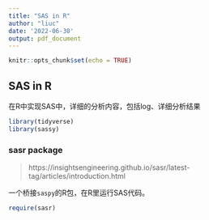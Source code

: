 ```yaml
---
title: "SAS in R"
author: "liuc"
date: '2022-06-30'
output: pdf_document
---
```


```r
knitr::opts_chunk$set(echo = TRUE)
```

## SAS in R

在R中实现SAS中，详细的分析内容，包括log、详细分析结果



```r
library(tidyverse)
library(sassy)
```




### sasr package

> https://insightsengineering.github.io/sasr/latest-tag/articles/introduction.html

一个桥接`saspy`的R包，在R里运行SAS代码。

```r
require(sasr)
```





